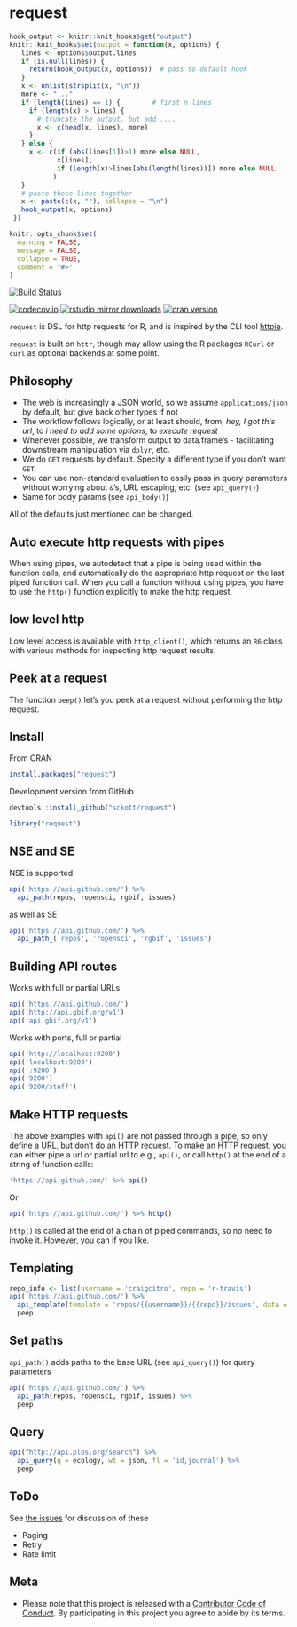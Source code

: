 request
=======

```r
hook_output <- knitr::knit_hooks$get("output")
knitr::knit_hooks$set(output = function(x, options) {
   lines <- options$output.lines
   if (is.null(lines)) {
     return(hook_output(x, options))  # pass to default hook
   }
   x <- unlist(strsplit(x, "\n"))
   more <- "..."
   if (length(lines) == 1) {        # first n lines
     if (length(x) > lines) {
       # truncate the output, but add ....
       x <- c(head(x, lines), more)
     }
   } else {
     x <- c(if (abs(lines[1])>1) more else NULL,
            x[lines],
            if (length(x)>lines[abs(length(lines))]) more else NULL
           )
   }
   # paste these lines together
   x <- paste(c(x, ""), collapse = "\n")
   hook_output(x, options)
 })

knitr::opts_chunk$set(
  warning = FALSE,
  message = FALSE,
  collapse = TRUE,
  comment = "#>"
)
```

[![Build Status](https://travis-ci.org/sckott/request.svg)](https://travis-ci.org/sckott/request)

[![codecov.io](https://codecov.io/github/sckott/request/coverage.svg?branch=master)](https://codecov.io/github/sckott/request?branch=master)
[![rstudio mirror downloads](http://cranlogs.r-pkg.org/badges/request?color=F3B1FF)](https://github.com/metacran/cranlogs.app)
[![cran version](http://www.r-pkg.org/badges/version/request)](http://cran.rstudio.com/web/packages/request)

`request` is DSL for http requests for R, and is inspired by the CLI tool [httpie](https://github.com/jakubroztocil/httpie).

`request` is built on `httr`, though may allow using the R packages `RCurl` or `curl` as optional backends at some point.

## Philosophy

* The web is increasingly a JSON world, so we assume `applications/json` by default, but give back other types if not
* The workflow follows logically, or at least should, from, _hey, I got this url_, to _i need to add some options_, to _execute request_
* Whenever possible, we transform output to data.frame's - facilitating downstream manipulation via `dplyr`, etc.
* We do `GET` requests by default. Specify a different type if you don't want `GET`
* You can use non-standard evaluation to easily pass in query parameters without worrying about `&`'s, URL escaping, etc. (see `api_query()`)
* Same for body params (see `api_body()`)

All of the defaults just mentioned can be changed.

## Auto execute http requests with pipes

When using pipes, we autodetect that a pipe is being used within the function calls, and automatically do the appropriate http request on the last piped function call. When you call a function without using pipes, you have to use the `http()` function explicitly to make the http request.

## low level http

Low level access is available with `http_client()`, which returns an `R6` class with various methods for inspecting http request results.

## Peek at a request

The function `peep()` let's you peek at a request without performing the http request.

## Install

From CRAN

```r
install.packages("request")
```

Development version from GitHub

```r
devtools::install_github("sckott/request")
```

```r
library("request")
```

## NSE and SE

NSE is supported

```r
api('https://api.github.com/') %>%
  api_path(repos, ropensci, rgbif, issues)
```

as well as SE

```r
api('https://api.github.com/') %>%
  api_path_('repos', 'ropensci', 'rgbif', 'issues')
```

## Building API routes

Works with full or partial URLs

```r
api('https://api.github.com/')
api('http://api.gbif.org/v1')
api('api.gbif.org/v1')
```

Works with ports, full or partial

```r
api('http://localhost:9200')
api('localhost:9200')
api(':9200')
api('9200')
api('9200/stuff')
```

## Make HTTP requests

The above examples with `api()` are not passed through a pipe, so only define a URL, but don't do an HTTP request. To make an HTTP request, you can either pipe a url or partial url to e.g., `api()`, or call `http()` at the end of a string of function calls:

```r
'https://api.github.com/' %>% api()
```

Or

```r
api('https://api.github.com/') %>% http()
```

`http()` is called at the end of a chain of piped commands, so no need to invoke it. However, you can if you like.

## Templating

```r
repo_info <- list(username = 'craigcitro', repo = 'r-travis')
api('https://api.github.com/') %>%
  api_template(template = 'repos/{{username}}/{{repo}}/issues', data = repo_info) %>%
  peep
```

## Set paths

`api_path()` adds paths to the base URL (see `api_query()`) for query parameters

```r
api('https://api.github.com/') %>%
  api_path(repos, ropensci, rgbif, issues) %>%
  peep
```

## Query

```r
api("http://api.plos.org/search") %>%
  api_query(q = ecology, wt = json, fl = 'id,journal') %>%
  peep
```

## ToDo

See [the issues](https://github.com/sckott/request/issues) for discussion of these

* Paging
* Retry
* Rate limit

## Meta

* Please note that this project is released with a [Contributor Code of Conduct](CONDUCT.md). By participating in this project you agree to abide by its terms.

